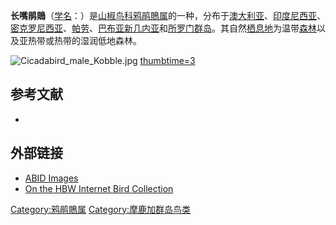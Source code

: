 {{Speciesbox
| name =长嘴鹃鵙
| image = Cicadabird fem kobble.JPG
| status = LC | status_system = IUCN3.1
| genus = Coracina
| species = tenuirostris
| authority = Jardine, 1831
| synonyms = }}
'''长嘴鹃鵙'''（[[学名|学名]]：{{lang|la|''Coracina tenuirostris''}}）是[[山椒鸟科|山椒鸟科]][[鸦鹃鵙属|鸦鹃鵙属]]的一种，分布于[[澳大利亚|澳大利亚]]、[[印度尼西亚|印度尼西亚]]、[[密克罗尼西亚|密克罗尼西亚]]、[[帕劳|帕劳]]、[[巴布亚新几内亚|巴布亚新几内亚]]和[[所罗门群岛|所罗门群岛]]。其自然[[栖息地|栖息地]]为温带[[森林|森林]]以及亚热带或热带的湿润低地森林。

[[File:Cicadabird_male_Kobble.jpg|thumb]]
[[File:Cicadabird_rushck.ogg|thumbtime=3]]

== 参考文献 ==
* {{IUCN2010
|assessors=BirdLife International
|year=2009
|id=146811
|title=Coracina tenuirostris
|version=2010.3
|downloaded= 2010-10-27
}}

== 外部链接 ==
* [https://web.archive.org/web/20110611064933/http://www.aviceda.org/abid/birdimages.php?action=birdspecies&fid=69&bid=1245 ABID Images]
* [https://archive.is/20130125030703/http://ibc.hbw.com/ibc/phtml/especie.phtml?idEspecie=5491 On the HBW Internet Bird Collection]

{{commons category|Coracina tenuirostris}}
{{wikispecies|Coracina tenuirostris}}
{{Taxonbar|from=Q1957093}}

[[Category:鸦鹃鵙属|Category:鸦鹃鵙属]]
[[Category:摩鹿加群岛鸟类|Category:摩鹿加群岛鸟类]]